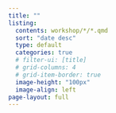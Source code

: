 ```yaml
---
title: ""
listing: 
  contents: workshop/*/*.qmd
  sort: "date desc"
  type: default
  categories: true
  # filter-ui: [title]
  # grid-columns: 4
  # grid-item-border: true
  image-height: "100px"
  image-align: left
page-layout: full
---
```

